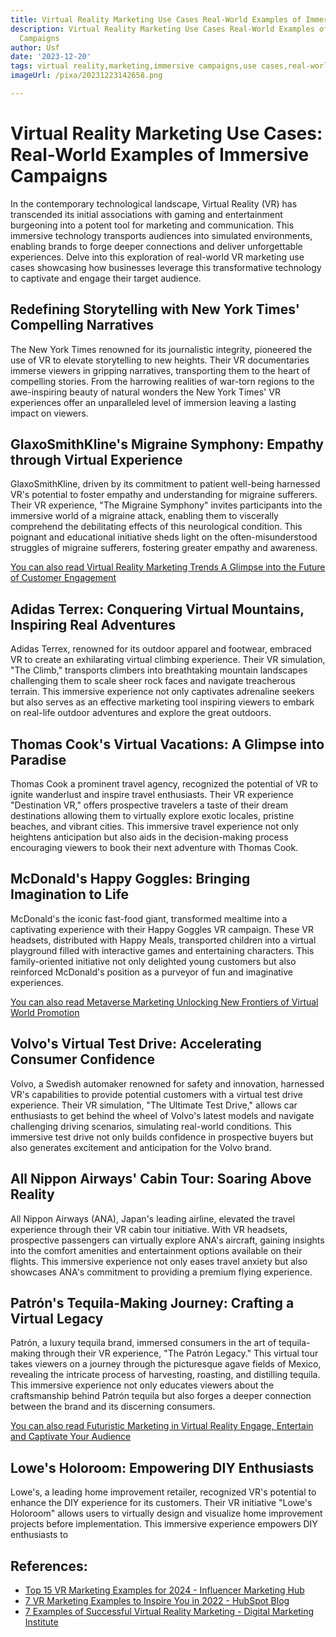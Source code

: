 ```yaml
---
title: Virtual Reality Marketing Use Cases Real-World Examples of Immersive Campaigns
description: Virtual Reality Marketing Use Cases Real-World Examples of Immersive
  Campaigns
author: Usf
date: '2023-12-20'
tags: virtual reality,marketing,immersive campaigns,use cases,real-world examples
imageUrl: /pixa/20231223142658.png

---
```

# **Virtual Reality Marketing Use Cases:  Real-World Examples of Immersive Campaigns**

In the  contemporary technological landscape, Virtual Reality (VR) has transcended its initial associations with gaming and entertainment burgeoning into a potent tool for marketing and communication.  This  immersive technology transports audiences into simulated environments, enabling brands to forge deeper connections and deliver unforgettable experiences. Delve into this exploration of real-world VR marketing use cases showcasing how businesses leverage this transformative technology to captivate and engage their target audience.

## **Redefining Storytelling with New York Times' Compelling Narratives**

The New  York Times renowned for its journalistic integrity, pioneered the use of VR  to  elevate storytelling to new heights. Their VR documentaries immerse viewers in gripping narratives, transporting them to  the heart of compelling stories. From the harrowing realities of  war-torn regions to the awe-inspiring beauty of natural wonders the New York  Times' VR experiences offer an unparalleled level of immersion leaving a lasting impact on  viewers.

## **GlaxoSmithKline's Migraine Symphony: Empathy through Virtual Experience**

GlaxoSmithKline,  driven by its commitment to patient well-being harnessed VR's potential to foster empathy and understanding for migraine sufferers. Their VR experience, "The  Migraine Symphony" invites participants into the immersive world  of a  migraine attack, enabling them to  viscerally  comprehend the debilitating effects of this neurological condition. This poignant and educational initiative sheds  light  on the often-misunderstood struggles of migraine  sufferers, fostering greater  empathy and awareness.

[You can  also read Virtual Reality Marketing Trends A  Glimpse into the Future of Customer Engagement](Virtual%20Reality%20Marketing%20Trends%20A%20Glimpse%20into%20the%20Future%20of%20Customer%20Engagement)


## **Adidas  Terrex: Conquering Virtual Mountains, Inspiring Real Adventures**

Adidas Terrex, renowned for its outdoor apparel and footwear, embraced VR to create an exhilarating virtual climbing experience. Their VR simulation, "The Climb," transports  climbers into breathtaking  mountain landscapes challenging them to scale sheer rock  faces and navigate treacherous terrain. This immersive experience not only captivates adrenaline seekers but also serves as an effective marketing tool inspiring viewers to embark on real-life outdoor adventures and explore the great outdoors.

##  **Thomas Cook's Virtual Vacations: A Glimpse into Paradise**

Thomas  Cook a prominent travel agency, recognized the  potential of VR to ignite wanderlust  and inspire travel enthusiasts. Their VR experience "Destination VR," offers prospective travelers a taste of their dream destinations  allowing them to virtually explore exotic locales, pristine  beaches, and vibrant cities. This  immersive  travel experience not only heightens anticipation  but also aids in  the decision-making process encouraging  viewers to book their next  adventure with Thomas Cook.

## **McDonald's Happy Goggles: Bringing Imagination  to Life**

McDonald's the iconic fast-food giant, transformed  mealtime into a captivating experience with their Happy Goggles VR campaign. These VR headsets, distributed  with  Happy Meals, transported children into a virtual playground filled with interactive  games  and entertaining characters. This family-oriented initiative not only delighted young customers but also reinforced McDonald's position as a purveyor of fun  and imaginative experiences.

[You can also read Metaverse  Marketing Unlocking New Frontiers  of Virtual World  Promotion](Metaverse%20Marketing%20Unlocking%20New%20Frontiers%20of%20Virtual%20World%20Promotion)


## **Volvo's Virtual  Test Drive: Accelerating Consumer Confidence**

Volvo, a Swedish automaker renowned for safety and innovation,  harnessed  VR's capabilities to provide potential customers with a virtual test drive experience. Their VR  simulation, "The Ultimate Test  Drive," allows car enthusiasts to get behind the wheel of Volvo's latest models and navigate challenging driving  scenarios, simulating  real-world conditions. This immersive test drive not only  builds confidence in prospective buyers but also generates  excitement and anticipation for the Volvo brand.

## **All Nippon  Airways' Cabin Tour: Soaring Above Reality**

All Nippon Airways (ANA), Japan's leading airline, elevated the travel experience through their VR  cabin tour initiative. With VR headsets, prospective passengers can virtually explore ANA's aircraft, gaining insights into the comfort amenities and entertainment options available on their flights. This immersive experience  not only eases travel anxiety but also showcases ANA's commitment to providing a premium flying experience.

## **Patrón's Tequila-Making Journey: Crafting a Virtual Legacy**

Patrón, a luxury tequila brand, immersed consumers in the art of tequila-making through their VR  experience, "The Patrón Legacy."  This virtual tour  takes viewers on a journey through the picturesque agave fields  of Mexico, revealing the intricate process of harvesting, roasting, and distilling tequila. This immersive  experience not only educates viewers about the craftsmanship behind Patrón tequila  but  also forges a  deeper connection between the brand and its discerning consumers.

[You can  also read  Futuristic Marketing  in Virtual Reality Engage, Entertain and Captivate Your Audience](Futuristic%20Marketing%20in%20Virtual%20Reality%20Engage%2C%20Entertain%2C%20and%20Captivate%20Your%20Audience)


## **Lowe's Holoroom: Empowering DIY Enthusiasts**

Lowe's, a leading home improvement retailer, recognized VR's potential to enhance the DIY experience for its customers. Their VR initiative "Lowe's Holoroom"  allows users to virtually design and visualize home improvement projects before implementation. This immersive experience  empowers DIY enthusiasts to

## References:
- [Top 15 VR Marketing Examples for 2024 - Influencer Marketing Hub](https://influencermarketinghub.com/vr-marketing-examples/)
- [7 VR Marketing Examples to Inspire You in 2022 - HubSpot Blog](https://blog.hubspot.com/marketing/vr-marketing-examples)
- [7 Examples of Successful Virtual Reality Marketing - Digital Marketing Institute](https://digitalmarketinginstitute.com/blog/7-examples-of-successful-virtual-reality-marketing)
